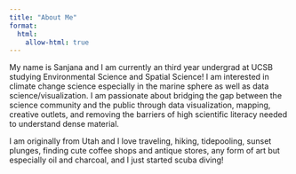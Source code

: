 ```yaml
---
title: "About Me"
format:
  html:
    allow-html: true
---
```



My name is Sanjana and I am currently an third year undergrad at UCSB studying Environmental Science and Spatial Science! I am interested in climate change science especially in the marine sphere as well as data science/visualization. I am passionate about bridging the gap between the science community and the public through data visualization, mapping, creative outlets, and removing the barriers of high scientific literacy needed to understand dense material. 

I am originally from Utah and I love traveling, hiking, tidepooling, sunset plunges, finding cute coffee shops and antique stores, any form of art but especially oil and charcoal, and I just started scuba diving!
